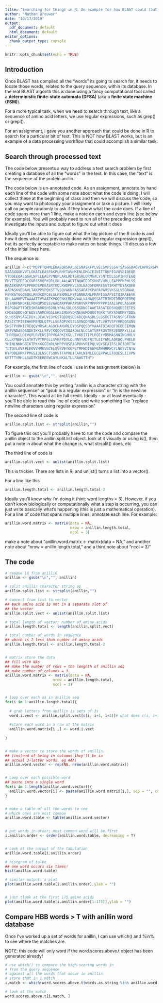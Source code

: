 ---
title: "Searching for things in R: An example for how BLAST could (but doesn't!) work"
author: "Nathan Brouwer"
date: "10/17/2019"
output:
  pdf_document: default
  html_document: default
editor_options: 
  chunk_output_type: console
---

```{r setup, include=FALSE}
knitr::opts_chunk$set(echo = TRUE)
```

## Introduction

Once BLAST has compiled all the "words" its going to search for, it needs to locate those words, related to the query sequence, within its database.  In the real BLAST algorith this is done using a fancy computational tool called a **deterministic finite-state automata (DFSA)** (aka a **finite state machine (FSM)**).  

For a more typical task, when we need to search through text, like a sequence of amino acid letters, we use regular expressions, such as grep() or grepl().

For an assignment, I gave you another approach that could be done in R to search for a particular bit of text.  This is NOT how BLAST works, but is an example of a data processing workflow that could accomplish a similar task.


## Search through processed text

The code below presents a way to address a text search problem by first creating a database of all the "words" in the text.  In this case, the "text" is the sequence of the protein anillin.

The code below is un-annotated code. As an assignment, annotate by hand each line of the code with some note about what the code is doing.   I will collect these at the beginning of class and then we will discuss the code, so you may want to photocopy your assignment or take a picture.  I will likely call on people randomly to ask if they know what the code does.  If a line of code spans more than 1 line, make a note on each and every line (see below for example). You will probably need to run all of the preceding code and investigate the inputs and output to figure out what it does

Ideally you'll be able to figure out what the big picture of the R code is and how it does what was previously done with the regular expression grepl(), but its perfectly acceptable to make notes on basic things. I'll discuss a few of the initial lines here.

The sequence is:
```{r, echo  = F}
anillin <-c("MDPFTQHMLEKAEQRSRALGISNASKFPLVECSVPSSSATSASGGDAGVLAPRSRSPGGQ
SAASGGGKVVTLGKATLEASPAKPLRHYTAVNKENLDMGIEINITTDKPIGVQVEIQEQE
VTDDEEQAEGGALNPLLEAEPVNQPLARLRDTSRSRLQRMGALYSNTDDLSSPIHRTEGQ
FHVTTGEEEDCGNRSSRQPKQRLGKLAALADTINQWEDDTSHHEVHRLLEAPPPKPHLSS
RRAEKGPAPLPPKKDEVDEASRTKQLKWDPKVLSSLEAQGFQRRESSTIKHTYDYAKQEE
AAPASKVEDAVLTAKPPVPQKSTTVSQVAKNFASSAPAPKPAPAPAVSVKSGLVSGRAAL
FENKGTGGQSQGLRNQKDPCELSLKERMKLFETGNNKAMLPMAPIGSAPSITQIRAEEVK
QHLAAMHPVTAAAATTVVAATKPKQENKLRDKVAALVANAQSSAETRIKDIDRQRQEDMQ
IISNRFNKQKELFDNQPSDSSVAAQARPPAPAPSRVVRPMPPPPPPPIAALSPGLASSKR
RSPGDAPTTDEDSKRARKSHSDRLYPALSDLDSSGDNCCAAETASATDDSHQQDEEETES
CMDESDDQSQTEDSSAGMCNGSLGREIMSAVQRNEVEMQQQQTGKKTVRYADQDMYYDDS
SLNSSQVSAGIDDYLDEALVEDYGSTQDDQSDSGDEQNASRLSLGSKGTTASNSFSFRKN
PASICTPIEEHHEMEMDLQTPLLSGAQPVKSELSVNQDNDNLVTLVHTVSFYRRQQSANS
SNSTPVRKICREQQVMRSALAGDCHAKHRLEYDSPQQSDYVAAATDIADQTDEDDEEMQN
AREVNDASQAQDKIKKLLSEVCKQQQVIGQASQALNLCAATVEFSGSTESVEGERYLLLA
THRRQACLDEVQRLRVENSIRPVGAPKEKGLLTVKDITIPLRQEYVRKMASNNINGHHLV
CLLKYNEHVLATKTVPTMPGLLSVKFPDVLQLNNVYADFRITLEIYGMLAQRDQLPHELK
YHINLNKKGGIKTPKKKGGENRLVMPPVQSPAGPHVVRTPQLVQYGFAIFSLREIQRTTW
TLTQVLGVSPLEGVVHMKVNCELSVSVEYKGFLTMFEDISGFGAWHRRWCYLNGSVINYW
KYPDDEKRKTPMGSIDLNSCTSQKVTTAPRDICARLNTMLLECERPALETDQESLIIVPN
GRTTTVRHLLSADTKEEREEWCAYLNKALTLLRAWGTTH")
```


For example, the first line of code I use in the assignment (below) is 

```{r, eval = T}
anillin <- gsub("\n","", anillin)
```

You could annotate this by writing "anillin is a character string with the anillin sequence" or "gsub is a regular expression" or "/n is the newline character".  This would all be full credit.  Ideally - or at least eventually - you'll be able to read this line of code and write something like "replace newline characters using regular expression"

The second line of code is

```{r, eval = T}
anillin.split.list <- strsplit(anillin,"")
```


To figure this out you'll probably have to run the code and compare the anillin object to the  anillin.split.list object.  look at it visually or using is(), then put a note in about what the change is, what strsplit() does, etc

The third line of code is
```{r, eval = T}
anillin.split.vect <- unlist(anillin.split.list)
```

This is trickier.  There are lists in R, and unlist() turns a list into a vector().



For a line like this
```{r, eval = F}
anillin.length.total <- anillin.length.total-2
```



Ideally you'll know *why* I'm doing it (hint: word lengths = 3).  However, if you don't know biologically or computationally what a step is occurring, you can just write basically what's happening (this is just a mathematical operation).
For a line of code that spans multiple lines, annotate each line.  For example:


```{r, eval = F}
anillin.word.matrix <- matrix(data = NA,
                              nrow = anillin.length.total,
                              ncol = 3)
```



make a note about "anillin.word.matrix <- matrix(data = NA, "
and another note about "nrow = anillin.length.total, "
and a third note about "ncol = 3)"


## The code


```{r}
# remove \n from anillin
anillin <- gsub("\n","", anillin) 

# split anillin character string up
anillin.split.list <- strsplit(anillin,"")

# convert from list to vector
## each amino acid is not in a separate slot of 
## the vector
anillin.split.vect <- unlist(anillin.split.list)

# total length of vector; number of amino acids
anillin.length.total <- length(anillin.split.vect)

# total number of words in sequence
## which is 2 less than number of amino acids
anillin.length.total <- anillin.length.total-2


# matrix store the data
## fill with NAs
## make the number of rows = the lenghth of anillin seq
## make number of columns = 3
anillin.word.matrix <- matrix(data = NA,  
                      nrow = anillin.length.total, 
                      ncol = 3)


# loop over each aa in anillin seq
for(i in 1:anillin.length.total){
  
  # grab letters from anillin is sets of 3s
  word.i.vect <- anillin.split.vect[c(i, i+1, i+2)]# what does c(i, i+1, i+2) do?
  
  #store each word in a row of the matrix
  anillin.word.matrix[i ,] <- word.i.vect
  
}


# make a vector to store the words of anillin
## (instead of being in columns they'll be in
## actual 3-latter words, eg AAA)
anillin.word.vector <- rep(NA, nrow(anillin.word.matrix))


# Loop over each possible word
## paste into a single word
for(i in 1:length(anillin.word.vector)){
  anillin.word.vector[i] <- paste(anillin.word.matrix[i,], sep = "", collapse = "")
}


# make a table of all the words to see
# which ones are most common
anillin.word.table <- table(anillin.word.vector)
 

# put words in order; most common word will be first
i.anillin.order <- order(anillin.word.table, decreasing = T)



```


```{r, eval = F}
# Look at the output of the tabulation
anillin.word.table[i.anillin.order]
```



```{r, eval = T}
# histgram of talbe
## one word occurs six times!
hist(anillin.word.table)


```


```{r, eval = F}
# similar output: a plot
plot(anillin.word.table[i.anillin.order],ylab = "")


# just tlook at the first 175 amino acids
plot(anillin.word.table[i.anillin.order[1:175]],ylab = "")
```



## Compare HBB words > T with anillin word database

Once I've worked up a set of words for anillin, I can use which() and %in% to see where the matches are.

NOTE: this code will only word if the word.scores.above.t object has been generated already!

```{r, eval = F}
# use which() to compare the high-scoring words in 
# from the query sequence
# against all the words that occur in anillin
# store that in i.match
i.match <- which(word.scores.above.t$words.as.string %in% anillin.word.vector)

# look at the match
word.scores.above.t[i.match, ]

```

